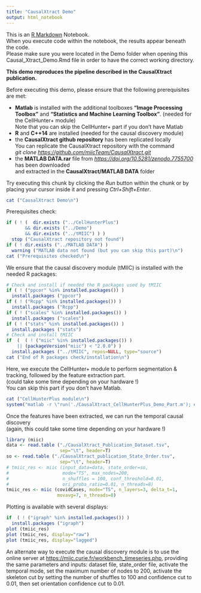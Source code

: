 ---
title: "CausalXtract Demo"
output: html_notebook
---

This is an [R Markdown](http://rmarkdown.rstudio.com) Notebook.\
When you execute code within the notebook, the results appear beneath the code.\
Please make sure you were located in the Demo folder when opening this Causal_Xtract_Demo.Rmd file in order to have the correct working directory.

**This demo reproduces the pipeline described in the CausalXtract publication.**

Before executing this demo, please ensure that the following prerequisites are met:

-   **Matlab** is installed with the additional toolboxes **"Image Processing Toolbox"** and **"Statistics and Machine Learning Toolbox"**. (needed for the CellHunter+ module)\
    Note that you can skip the CellHunter+ part if you don't have Matlab\
-   **R** and **C++14** are installed (needed for the causal discovery module)\
-   the **CausalXtract github repository** has been replicated locally\
    You can replicate the CausalXtract repository with the command\
    *git clone <https://github.com/miicTeam/CausalXtract.git>*\
-   the **MATLAB DATA.rar** file from [*https://doi.org/10.5281/zenodo.7755700*](https://doi.org/10.5281/zenodo.7755700){.uri} has been downloaded\
    and extracted in the **CausalXtract/MATLAB DATA** folder

Try executing this chunk by clicking the *Run* button within the chunk or by placing your cursor inside it and pressing *Ctrl+Shift+Enter*.

```{r}
cat ("CausalXtract Demo\n")
```

Prerequisites check:

```{r}
if ( ! (  dir.exists ("../CellHunterPlus")
       && dir.exists ("../Demo")
       && dir.exists ("../tMIIC") ) ) 
  stop ("CausalXtract repository not found")
if ( ! dir.exists ("../MATLAB DATA") )
  warning ("MATLAB data not found (but you can skip this part)\n")
cat ("Prerequisites checked\n")
```

We ensure that the causal discovery module (tMIIC) is installed with the needed R packages:

```{r}
# Check and install if needed the R packages used by tMIIC
if ( ! ("ppcor" %in% installed.packages()) )
  install.packages ("ppcor") 
if ( ! ("Rcpp" %in% installed.packages()) )
  install.packages ("Rcpp") 
if ( ! ("scales" %in% installed.packages()) )
  install.packages ("scales") 
if ( ! ("stats" %in% installed.packages()) )
  install.packages ("stats") 
# Check and install tMIIC
if  (  ( ! ("miic" %in% installed.packages()) )
    || (packageVersion("miic") < "2.0.0") ) 
  install.packages ("../tMIIC", repos=NULL, type="source") 
cat ("End of R packages check/installation\n")
```

Here, we execute the CellHunter+ module to perform segmentation & tracking, followed by the feature extraction part.\
(could take some time depending on your hardware !)\
You can skip this part if you don't have Matlab.

```{r}
cat ("CellHunterPlus module\n")
system("matlab -r \"run('./CausalXtract_CellHunterPlus_Demo_Part.m'); exit\"")
```

Once the features have been extracted, we can run the temporal causal discovery\
(again, this could take some time depending on your hardware !)

```{r}
library (miic)
data <- read.table ("./CausalXtract_Publication_Dataset.tsv", 
                    sep="\t", header=T)
so <- read.table ("./CausalXtract_publication_State_Order.tsv", 
                    sep="\t", header=T)
# tmiic_res <- miic (input_data=data, state_order=so, 
#                    mode="TS", max_nodes=200,
#                    n_shuffles = 100, conf_threshold=0.01, 
#                    ori_proba_ratio=0.01, n_threads=8)
tmiic_res <- miic (covidCases, mode="TS", n_layers=3, delta_t=1, 
                   movavg=7, n_threads=8)
```

Plotting is available with several displays:

```{r}
if  ( ! ("igraph" %in% installed.packages()) )
  install.packages ("igraph") 
plot (tmiic_res)
plot (tmiic_res, display="raw")
plot (tmiic_res, display="lagged")
```

An alternate way to execute the causal discovery module is to use the online server at <https://miic.curie.fr/workbench_timeseries.php>, providing the same parameters and inputs: dataset file, state_order file, activate the temporal mode, set the maximum number of nodes to 200, activate the skeleton cut by setting the number of shuffles to 100 and confidence cut to 0.01, then set orientation confidence cut to 0.01.
